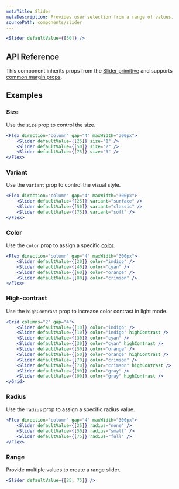 ```yaml
---
metaTitle: Slider
metaDescription: Provides user selection from a range of values.
sourcePath: components/slider
---
```


```jsx live=true
<Slider defaultValue={[50]} />
```

## API Reference

This component inherits props from the [Slider primitive](/peoplesdocs/components/slider) and supports [common margin props](/research/docs/overview/layout#margin-props).

<ThemesPropsTable defs="sliderPropDefs" />

## Examples

### Size

Use the `size` prop to control the size.

```jsx live=true
<Flex direction="column" gap="4" maxWidth="300px">
	<Slider defaultValue={[25]} size="1" />
	<Slider defaultValue={[50]} size="2" />
	<Slider defaultValue={[75]} size="3" />
</Flex>
```

### Variant

Use the `variant` prop to control the visual style.

```jsx live=true
<Flex direction="column" gap="4" maxWidth="300px">
	<Slider defaultValue={[25]} variant="surface" />
	<Slider defaultValue={[50]} variant="classic" />
	<Slider defaultValue={[75]} variant="soft" />
</Flex>
```

### Color

Use the `color` prop to assign a specific [color](/research/docs/theme/color).

```jsx live=true
<Flex direction="column" gap="4" maxWidth="300px">
	<Slider defaultValue={[20]} color="indigo" />
	<Slider defaultValue={[40]} color="cyan" />
	<Slider defaultValue={[60]} color="orange" />
	<Slider defaultValue={[80]} color="crimson" />
</Flex>
```

### High-contrast

Use the `highContrast` prop to increase color contrast in light mode.

```jsx live=true
<Grid columns="2" gap="4">
	<Slider defaultValue={[10]} color="indigo" />
	<Slider defaultValue={[10]} color="indigo" highContrast />
	<Slider defaultValue={[30]} color="cyan" />
	<Slider defaultValue={[30]} color="cyan" highContrast />
	<Slider defaultValue={[50]} color="orange" />
	<Slider defaultValue={[50]} color="orange" highContrast />
	<Slider defaultValue={[70]} color="crimson" />
	<Slider defaultValue={[70]} color="crimson" highContrast />
	<Slider defaultValue={[90]} color="gray" />
	<Slider defaultValue={[90]} color="gray" highContrast />
</Grid>
```

### Radius

Use the `radius` prop to assign a specific radius value.

```jsx live=true
<Flex direction="column" gap="4" maxWidth="300px">
	<Slider defaultValue={[25]} radius="none" />
	<Slider defaultValue={[50]} radius="small" />
	<Slider defaultValue={[75]} radius="full" />
</Flex>
```

### Range

Provide multiple values to create a range slider.

```jsx live=true
<Slider defaultValue={[25, 75]} />
```
